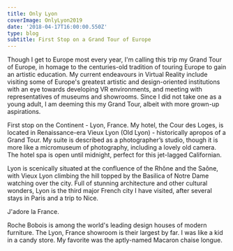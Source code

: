 ---
title: Only Lyon
coverImage: OnlyLyon2019
date: '2018-04-17T16:00:00.550Z'
type: blog
subtitle: First Stop on a Grand Tour of Europe
---

Though I get to Europe most every year, I'm calling this trip my Grand Tour of Europe, in homage to the centuries-old tradition of touring Europe to gain an artistic education. My current endeavours in Virtual Reality include visiting some of Europe's greatest artistic and design-oriented institutions with an eye towards developing VR environments, and meeting with representatives of museums and showrooms. Since I did not take one as a young adult, I am deeming this my Grand Tour, albeit with more grown-up aspirations.

First stop on the Continent - Lyon, France. My hotel, the Cour des Loges, is located in Renaissance-era Vieux Lyon (Old Lyon) - historically apropos of a Grand Tour. My suite is described as a photographer’s studio, though it is more like a micromuseum of photography, including a lovely old camera. The hotel spa is open until midnight, perfect for this jet-lagged Californian.

<LyonHotel2018SlideShow />

Lyon is scenically situated at the confluence of the Rhône and the Saône, with Vieux Lyon climbing the hill topped by the Basilica of Notre Dame watching over the city. Full of stunning architecture and other cultural wonders, Lyon is the third major French city I have visited, after several stays in Paris and a trip to Nice.

J'adore la France.

<Lyon2018SlideShow />

Roche Bobois is among the world's leading design houses of modern furniture. The Lyon, France showroom is their largest by far. I was like a kid in a candy store. My favorite was the aptly-named Macaron chaise longue.

<LyonDesign2018SlideShow />



